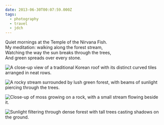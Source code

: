 ```yaml
---
date: 2013-06-30T00:07:59.000Z
tags:
  - photography
  - travel
  - jdch
---
```

Quiet mornings at the Temple of the Nirvana Fish.<br/>
My meditation: walking along the forest stream,<br/>
Watching the way the sun breaks through the trees,<br/>
And green spreads over every stone.

![A close-up view of a traditional Korean roof with its distinct curved tiles arranged in neat rows.](/assets/photos/20130630-IMG_8498.jpg)

![A rocky stream surrounded by lush green forest, with beams of sunlight piercing through the trees.](/assets/photos/20130630-IMG_8553.jpg)

![Close-up of moss growing on a rock, with a small stream flowing beside it.](/assets/photos/20130630-IMG_8572.jpg)

![Sunlight filtering through dense forest with tall trees casting shadows on the ground.](/assets/photos/20130630-IMG_8547.jpg)